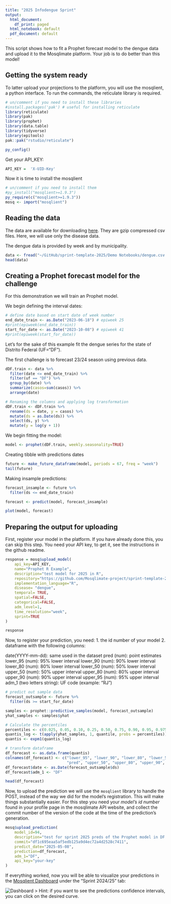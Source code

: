 ```yaml
---
title: "2025 Infodengue Sprint"
output:
  html_document:
    df_print: paged
  html_notebook: default
  pdf_document: default
---
```


This script shows how to fit a Prophet forecast model to the dengue data and upload it to 
the Mosqlimate platform. Your job is to do better than this model!  

## Getting the system ready

To latter upload your projections to the platform, you will use the mosqlient, a python
interface. To run the commands, the reticulate library is required.

```r
# un/comment if you need to install these libraries
#install.packages('pak') # useful for installing reticulate
library(reticulate)
library(pak)
library(prophet)
library(data.table)
library(tidyverse)
library(epitools)
pak::pak("rstudio/reticulate")
```

```r
py_config()
```

Get your API_KEY:

```r
API_KEY =  'X-UID-Key'
```

Now it is time to install the mosqlient

```r
# un/comment if you need to install them
#py_install("mosqlient>=1.9.3")
py_require(c("mosqlient>=1.9.3"))
mosq <- import("mosqlient")
```

## Reading the data

The data are available for downloading [here](https://sprint.mosqlimate.org/data/). They are gzip compressed csv files. Here, we will use only
the disease data.  

The dengue data is provided by week and by municipality. 

```r
data <- fread("~/GitHub/sprint-template-2025/Demo Notebooks/dengue.csv.gz")
head(data)
```

## Creating a Prophet forecast model for the challenge

For this demonstration we will train an Prophet model. 

We begin defining the interval dates:

```r
# define date based on start date of week number
end_date_train <- as.Date("2023-06-18") # epiweek 25
#print(epiweek(end_date_train))
start_for_date <- as.Date("2023-10-08") # epiweek 41
#print(epiweek(start_for_date))
```

Let's for the sake of this example fit the dengue series for the state of Distrito Federal (UF="DF").

The first challenge is to forecast 23/24 season using previous data. 

```r
dDF.train <- data %>%
  filter(date <= end_date_train) %>%
  filter(uf == "DF") %>% 
  group_by(date) %>% 
  summarize(casos=sum(casos)) %>% 
  arrange(date)

# Renaming the columns and applying log transformation
dDF.train <- dDF.train %>%
  rename(ds = date, y = casos) %>%
  mutate(ds = as.Date(ds)) %>%
  select(ds, y) %>%
  mutate(y = log(y + 1))
```

We begin fitting the model:

```r
model <- prophet(dDF.train, weekly.seasonality=TRUE)
```

Creating tibble with predictions dates

```r
future <- make_future_dataframe(model, periods = 67, freq = "week")
tail(future)
```

Making insample predictions:

```r
forecast_insample <- future %>%
  filter(ds <= end_date_train)

forecast <- predict(model, forecast_insample)

plot(model, forecast)
```

## Preparing the output for uploading

First, register your model in the platform. If you have already done this, you can skip this step.
You need your API key, to get it, see the instructions in the github readme.

```r

response = mosq$upload_model(
    api_key=API_KEY,
    name="Prophet R Example",
    description="test model for 2025 in R",
    repository="https://github.com/Mosqlimate-project/sprint-template-2025/",
    implementation_language="R",
    disease= "dengue",
    temporal= TRUE,
    spatial=FALSE,
    categorical=FALSE,
    adm_level=1,
    time_resolution="week",
    sprint=TRUE
)

response
```

Now, to register your prediction, you need: 
1. the id number of your model
2. dataframe with the following columns: 

date(YYYY-mm-dd): same used in the dataset
pred (num): point estimates
lower_95 (num): 95% lower interval
lower_90 (num): 90% lower interval
lower_80 (num): 80% lower interval
lower_50 (num): 50% lower interval
upper_50 (num): 50% upper interval
upper_80 (num): 80% upper interval
upper_90 (num): 90% upper interval
upper_95 (num): 95% upper interval
adm_1 (two letters string): UF code (example: "RJ")


```r
# predict out sample data
forecast_outsample <- future %>%
  filter(ds >= start_for_date)

samples <- prophet::predictive_samples(model, forecast_outsample)
yhat_samples <- samples$yhat

# Calculate the percentiles
percentiles <- c(0.025, 0.05, 0.10, 0.25, 0.50, 0.75, 0.90, 0.95, 0.975)
quantis_log <- t(apply(yhat_samples, 1, quantile, probs = percentiles))
quantis <- expm1(quantis_log)

# transform dataframe
df_forecast <- as.data.frame(quantis)
colnames(df_forecast) <- c("lower_95", "lower_90", "lower_80", "lower_50",
                           "pred", "upper_50", "upper_80", "upper_90", "upper_95")
df_forecast$date <- as.Date(forecast_outsample$ds)
df_forecast$adm_1 <- "DF"

head(df_forecast)
```

Now, to upload the prediction we will use the `mosqlient` library to handle the POST, instead of the way we did for the model's registration. This will make things substantially easier. For this step you need your *model's id number* found in your profile page in the mosqlimate API website, and collect the commit number of the version of the code at the time of the prediction's generation. 

```r
mosq$upload_prediction(
    model_id=94,
    description="test for sprint 2025 preds of the Prophet model in DF in R",
    commit="df1c695eaa5af5edb125a9d4ec72a4d2528c7411",
    predict_date="2025-05-08",
    prediction=df_forecast,
    adm_1="DF",
    api_key="your-key"
)
```

If everything worked, now you will be able to visualize your predictions in the [Mosqlient Dashboard](https://api.mosqlimate.org/vis/dashboard/?dashboard=sprint) under the "Sprint 2024/25" tab:

![Dashboard](../img/R_dashboard_viz.png)
> Hint: if you want to see the predictions confidence intervals, you can click on the desired curve.


